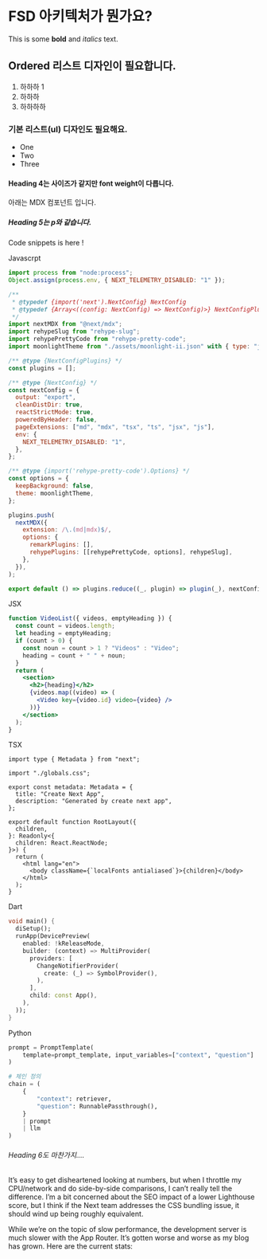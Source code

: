 
# FSD 아키텍처가 뭔가요?

This is some **bold** and _italics_ text.

## Ordered 리스트 디자인이 필요합니다.

1. 하하하 1
2. 하하하
3. 하하하하

### 기본 리스트(ul) 디자인도 필요해요.

- One
- Two
- Three

#### Heading 4는 사이즈가 같지만 font weight이 다릅니다.

아래는 MDX 컴포넌트 입니다.

<Fonts />

##### Heading 5는 p와 같습니다.

Code snippets is here !

Javascrpt

```js
import process from "node:process";
Object.assign(process.env, { NEXT_TELEMETRY_DISABLED: "1" });

/**
 * @typedef {import('next').NextConfig} NextConfig
 * @typedef {Array<((config: NextConfig) => NextConfig)>} NextConfigPlugins
 */
import nextMDX from "@next/mdx";
import rehypeSlug from "rehype-slug";
import rehypePrettyCode from "rehype-pretty-code";
import moonlightTheme from "./assets/moonlight-ii.json" with { type: "json" };

/** @type {NextConfigPlugins} */
const plugins = [];

/** @type {NextConfig} */
const nextConfig = {
  output: "export",
  cleanDistDir: true,
  reactStrictMode: true,
  poweredByHeader: false,
  pageExtensions: ["md", "mdx", "tsx", "ts", "jsx", "js"],
  env: {
    NEXT_TELEMETRY_DISABLED: "1",
  },
};

/** @type {import('rehype-pretty-code').Options} */
const options = {
  keepBackground: false,
  theme: moonlightTheme,
};

plugins.push(
  nextMDX({
    extension: /\.(md|mdx)$/,
    options: {
      remarkPlugins: [],
      rehypePlugins: [[rehypePrettyCode, options], rehypeSlug],
    },
  }),
);

export default () => plugins.reduce((_, plugin) => plugin(_), nextConfig);
```

JSX

```jsx
function VideoList({ videos, emptyHeading }) {
  const count = videos.length;
  let heading = emptyHeading;
  if (count > 0) {
    const noun = count > 1 ? "Videos" : "Video";
    heading = count + " " + noun;
  }
  return (
    <section>
      <h2>{heading}</h2>
      {videos.map((video) => (
        <Video key={video.id} video={video} />
      ))}
    </section>
  );
}
```

TSX

```tsx
import type { Metadata } from "next";

import "./globals.css";

export const metadata: Metadata = {
  title: "Create Next App",
  description: "Generated by create next app",
};

export default function RootLayout({
  children,
}: Readonly<{
  children: React.ReactNode;
}>) {
  return (
    <html lang="en">
      <body className={`localFonts antialiased`}>{children}</body>
    </html>
  );
}
```

Dart

```dart
void main() {
  diSetup();
  runApp(DevicePreview(
    enabled: !kReleaseMode,
    builder: (context) => MultiProvider(
      providers: [
        ChangeNotifierProvider(
          create: (_) => SymbolProvider(),
        ),
      ],
      child: const App(),
    ),
  ));
}
```

Python

```python
prompt = PromptTemplate(
    template=prompt_template, input_variables=["context", "question"]
)

# 체인 정의
chain = (
    {
        "context": retriever,
        "question": RunnablePassthrough(),
    }
    | prompt
    | llm
)
```

###### Heading 6도 마찬가지....

It’s easy to get disheartened looking at numbers, but when I throttle my CPU/network and do side-by-side comparisons, I can’t really tell the difference. I’m a bit concerned about the SEO impact of a lower Lighthouse score, but I think if the Next team addresses the CSS bundling issue, it should wind up being roughly equivalent.

While we’re on the topic of slow performance, the development server is much slower with the App Router. It’s gotten worse and worse as my blog has grown. Here are the current stats:

